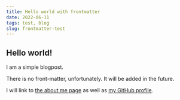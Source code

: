 ```yaml
---
title: Hello world with frontmatter
date: 2022-06-11
tags: test, blog
slug: frontmatter-test
---
```


## Hello world!

I am a simple blogpost.

There is no front-matter, unfortunately. It will be added in the future.

I will link to [the about me page](/about) as well as [my GitHub
profile](https://github.com/Gelio).
